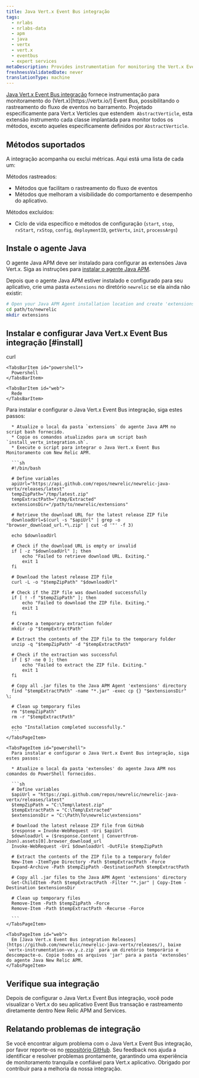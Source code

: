 ```yaml
---
title: Java Vert.x Event Bus integração
tags:
  - nrlabs
  - nrlabs-data
  - apm
  - java
  - vertx
  - vert.x
  - eventbus
  - expert services
metaDescription: Provides instrumentation for monitoring the Vert.x Event Bus.
freshnessValidatedDate: never
translationType: machine
---
```


[Java Vert.x Event Bus integração](https://github.com/newrelic/newrelic-java-vertx/tree/main) fornece instrumentação para monitoramento do (Vert.x)\[https&#x3A;//vertx.io/] Event Bus, possibilitando o rastreamento do fluxo de eventos no barramento. Projetado especificamente para Vert.x Verticles que estendem` AbstractVerticle`, esta extensão instrumento cada classe implantada para monitor todos os métodos, exceto aqueles especificamente definidos por `AbstractVerticle`.

## Métodos suportados

A integração acompanha ou exclui métricas. Aqui está uma lista de cada um:

Métodos rastreados:

* Métodos que facilitam o rastreamento do fluxo de eventos
* Métodos que melhoram a visibilidade do comportamento e desempenho do aplicativo.

Métodos excluídos:

* Ciclo de vida específico e métodos de configuração (`start`, `stop`, `rxStart`, `rxStop`, `config`, `deploymentID`, `getVertx`, `init`, `processArgs`)

## Instale o agente Java

O agente Java APM deve ser instalado para configurar as extensões Java Vert.x. Siga as instruções para [instalar o agente Java APM](https://docs.newrelic.com/install/java/).

Depois que o agente Java APM estiver instalado e configurado para seu aplicativo, crie uma pasta `extensions` no diretório `newrelic` se ela ainda não existir:

```bash
# Open your Java APM Agent installation location and create 'extensions' folder ( if it is not existing) 
cd path/to/newrelic
mkdir extensions
```

## Instalar e configurar Java Vert.x Event Bus integração [#install]

<Tabs>
  <TabsBar>
    <TabsBarItem id="curl">
      curl
    </TabsBarItem>

    <TabsBarItem id="powershell">
      Powershell
    </TabsBarItem>

    <TabsBarItem id="web">
      Rede
    </TabsBarItem>
  </TabsBar>

  <TabsPages>
    <TabsPageItem id="curl">
      Para instalar e configurar o Java Vert.x Event Bus integração, siga estes passos:

      * Atualize o local da pasta `extensions` do agente Java APM no script bash fornecido.
      * Copie os comandos atualizados para um script bash `install_vertx_integration.sh`.
      * Execute o script para integrar o Java Vert.x Event Bus Monitoramento com New Relic APM.

      ```sh
      #!/bin/bash

      # Define variables
      apiUrl="https://api.github.com/repos/newrelic/newrelic-java-vertx/releases/latest"
      tempZipPath="/tmp/latest.zip"
      tempExtractPath="/tmp/Extracted"
      extensionsDir="/path/to/newrelic/extensions"

      # Retrieve the download URL for the latest release ZIP file
      downloadUrl=$(curl -s "$apiUrl" | grep -o "browser_download_url.*\.zip" | cut -d '"' -f 3)

      echo $downloadUrl

      # Check if the download URL is empty or invalid
      if [ -z "$downloadUrl" ]; then
          echo "Failed to retrieve download URL. Exiting."
          exit 1
      fi

      # Download the latest release ZIP file
      curl -L -o "$tempZipPath" "$downloadUrl"

      # Check if the ZIP file was downloaded successfully
      if [ ! -f "$tempZipPath" ]; then
          echo "Failed to download the ZIP file. Exiting."
          exit 1
      fi

      # Create a temporary extraction folder
      mkdir -p "$tempExtractPath"

      # Extract the contents of the ZIP file to the temporary folder
      unzip -q "$tempZipPath" -d "$tempExtractPath"

      # Check if the extraction was successful
      if [ $? -ne 0 ]; then
          echo "Failed to extract the ZIP file. Exiting."
          exit 1
      fi

      # Copy all .jar files to the Java APM Agent 'extensions' directory
      find "$tempExtractPath" -name "*.jar" -exec cp {} "$extensionsDir" \;

      # Clean up temporary files
      rm "$tempZipPath"
      rm -r "$tempExtractPath"

      echo "Installation completed successfully."
      ```
    </TabsPageItem>

    <TabsPageItem id="powershell">
      Para instalar e configurar o Java Vert.x Event Bus integração, siga estes passos:

      * Atualize o local da pasta 'extensões' do agente Java APM nos comandos do PowerShell fornecidos.

      ```sh
      # Define variables
      $apiUrl = "https://api.github.com/repos/newrelic/newrelic-java-vertx/releases/latest"
      $tempZipPath = "C:\Temp\latest.zip"
      $tempExtractPath = "C:\Temp\Extracted"
      $extensionsDir = "C:\Path\To\newrelic\extensions"

      # Download the latest release ZIP file from GitHub
      $response = Invoke-WebRequest -Uri $apiUrl
      $downloadUrl = ($response.Content | ConvertFrom-Json).assets[0].browser_download_url
      Invoke-WebRequest -Uri $downloadUrl -OutFile $tempZipPath

      # Extract the contents of the ZIP file to a temporary folder
      New-Item -ItemType Directory -Path $tempExtractPath -Force
      Expand-Archive -Path $tempZipPath -DestinationPath $tempExtractPath

      # Copy all .jar files to the Java APM Agent 'extensions' directory
      Get-ChildItem -Path $tempExtractPath -Filter "*.jar" | Copy-Item -Destination $extensionsDir

      # Clean up temporary files
      Remove-Item -Path $tempZipPath -Force
      Remove-Item -Path $tempExtractPath -Recurse -Force

      ```
    </TabsPageItem>

    <TabsPageItem id="web">
      Em [Java Vert.x Event Bus integration Releases](https://github.com/newrelic/newrelic-java-vertx/releases/), baixe `vertx-instrumentation-vx.y.z.zip` para um diretório temporário e descompacte-o. Copie todos os arquivos 'jar' para a pasta 'extensões' do agente Java New Relic APM.
    </TabsPageItem>
  </TabsPages>
</Tabs>

## Verifique sua integração

Depois de configurar o Java Vert.x Event Bus integração, você pode visualizar o Vert.x do seu aplicativo Event Bus transação e rastreamento diretamente dentro New Relic APM and Services.

## Relatando problemas de integração

Se você encontrar algum problema com o Java Vert.x Event Bus integração, por favor reporte-os no [repositório GitHub](https://github.com/newrelic/newrelic-java-vertx/issues). Seu feedback nos ajuda a identificar e resolver problemas prontamente, garantindo uma experiência de monitoramento tranquila e confiável para Vert.x aplicativo. Obrigado por contribuir para a melhoria da nossa integração.